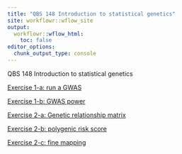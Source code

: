 ```yaml
---
title: "QBS 148 Introduction to statistical genetics"
site: workflowr::wflow_site
output:
  workflowr::wflow_html:
    toc: false
editor_options:
  chunk_output_type: console
---
```


QBS 148 Introduction to statistical genetics

[Exercise 1-a: run a GWAS](e1-gwas.html)

[Exercise 1-b: GWAS power](e1-gwas-power.html)

[Exercise 2-a: Genetic relationship matrix](e2-lmm.html)

[Exercise 2-b: polygenic risk score](e2-prs.html)

[Exercise 2-c: fine mapping](e2-finemapping.html)


